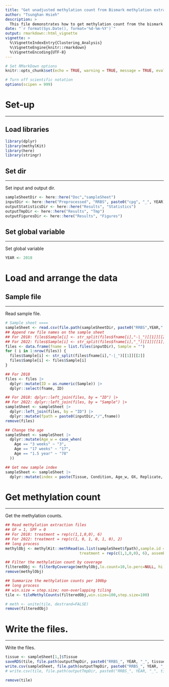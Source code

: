 ```yaml
---
title: "Get unadjusted methylation count from Bismark methylation extraction files"
author: "Tsunghan Hsieh"
description: >
  This file demonstrates how to get methylation count from the bismark summary file.
date: "`r format(Sys.Date(), format='%d-%m-%Y')`"
output: rmarkdown::html_vignette
vignette: >
  %\VignetteIndexEntry{Clustering_Analysis}
  %\VignetteEngine{knitr::rmarkdown}
  %\VignetteEncoding{UTF-8}
---
```


```r
# Set RMarkDown options
knitr::opts_chunk$set(echo = TRUE, warning = TRUE, message = TRUE, eval = TRUE, collapse = FALSE)

# Turn off scientific notation
options(scipen = 999)

```


# Set-up
***

## Load libraries
```r
library(dplyr)
library(methylKit)
library(here)
library(stringr)
```

## Set dir
***
Set input and output dir.

```r
sampleSheetDir <- here::here("Doc","sampleSheet")
inputDir <- here::here("Preprocessed", "RRBS", paste0("cpg", "_", YEAR))
outputStatisticsDir <- here::here("Results", "Statistics")
outputTmpDir <- here::here("Results", "Tmp")
outputFiguresDir <- here::here("Results", "Figures")
```

## Set global variable
***
Set global variable
```r
YEAR <- 2018
```

# Load and arrange the data
## Sample file
***
Read sample file.

```r
# Sample sheet ====
sampleSheet <- read.csv(file.path(sampleSheetDir, paste0("RRBS",YEAR,".csv")))
## Append raw file names on the sample sheet
## For 2018: files$Sample[i] <- str_split(files$fname[i],"-|_")[[1]][[2]]
## For 2022: files$Sample[i] <- str_split(files$fname[i],"_")[[1]][[1]]
files <- data.frame(fname = list.files(inputDir), Sample = "")
for ( i in 1:nrow(files)) {
  files$Sample[i] <- str_split(files$fname[i],"-|_")[[1]][[2]]
  files$Sample[i] <- files$Sample[i]
}

## For 2018
files <- files |>
  dplyr::mutate(ID = as.numeric(Sample)) |>
  dplyr::select(fname, ID)

## For 2018: dplyr::left_join(files, by = "ID") |>
## For 2022: dplyr::left_join(files, by = "Sample") |>
sampleSheet <- sampleSheet |>
  dplyr::left_join(files, by = "ID") |>
  dplyr::mutate(fpath = paste0(inputDir,"/",fname))
remove(files)

## Change the age
sampleSheet <- sampleSheet |>
  dplyr::mutate(Age_w = case_when(
    Age == "3 weeks" ~ "3",
    Age == "17 weeks" ~ "17",
    Age == "1.5 year" ~ "78"
  ))

## Get new sample index
sampleSheet <- sampleSheet |>
  dplyr::mutate(index = paste(Tissue, Condition, Age_w, OX, Replicate, sep = "_"))
```

# Get methylation count 
***
Get the methylation counts.

```r
## Read methylation extraction files
## GF = 1, SPF = 0
## For 2018: treatment = rep(c(1,1,0,0), 6)
## For 2022: treatment = rep(c(1, 0, 1, 0, 1, 0), 2)
## long process
methylObj <- methylKit::methRead(as.list(sampleSheet$fpath),sample.id = as.list(sampleSheet$index), 
                                 treatment = rep(c(1,1,0,0), 6), assembly="mm10", mincov = 10, pipeline = "bismarkCytosineReport")

## Filter the methylation count by coverage 
filteredObj <- filterByCoverage(methylObj,lo.count=10,lo.perc=NULL, hi.count=NULL,hi.perc=99.9)
remove(methylObj)

## Summarize the methylation counts per 100bp
## long process
## win.size = step.size; non-overlapping tiling
tile <- tileMethylCounts(filteredObj,win.size=100,step.size=100)

# meth <- unite(tile, destrand=FALSE)
remove(filteredObj)
```

# Write the files.
***
Write the files.

```r
tissue <- sampleSheet[1,]$Tissue
saveRDS(tile, file.path(outputTmpDir, paste0("RRBS_", YEAR, "_", tissue, "_methTile100_", ".rds")))
write.csv(sampleSheet, file.path(outputTmpDir, paste0("RRBS_", YEAR, "_", tissue, "_sampleSheet_",".csv")))
# write.csv(tile, file.path(outputTmpDir, paste0("RRBS_", YEAR, "_", tissue, "_methTile100_",".csv")))

remove(tile)
```

